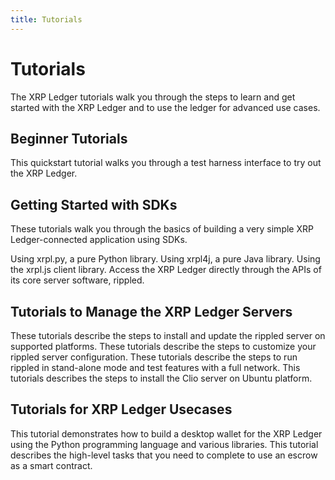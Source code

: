 ```yaml
---
title: Tutorials
---
```


# Tutorials

The XRP Ledger tutorials walk you through the steps to learn and get started with the XRP Ledger and to use the ledger for advanced use cases.

## Beginner Tutorials

<XRPLCardDeck cols="1/3">
  <DeckCard title="Quickstart" to="./quickstart/index.md">
    This quickstart tutorial walks you through a test harness interface to try out the XRP Ledger.
  </DeckCard>
</XRPLCardDeck>

## Getting Started with SDKs

These tutorials walk you through the basics of building a very simple XRP Ledger-connected application using SDKs.

<XRPLCardDeck cols="1/4">
  <DeckCard title="Python" to="https://xrpl.org/get-started-using-python.html" external>
    Using xrpl.py, a pure Python library. 
  </DeckCard>
  <DeckCard title="Java" to="https://xrpl.org/get-started-using-java.html" external>
    Using xrpl4j, a pure Java library. 
  </DeckCard>
  <DeckCard title="JavaScript" to="https://xrpl.org/get-started-using-javascript.html" external>
    Using the xrpl.js client library. 
  </DeckCard>
  <DeckCard title="HTTP & Websocket APIs" to="https://xrpl.org/get-started-using-http-websocket-apis.html" external>
    Access the XRP Ledger directly through the APIs of its core server software, rippled.
  </DeckCard>
</XRPLCardDeck>

## Tutorials to Manage the XRP Ledger Servers

<XRPLCardDeck cols="1/4">
  <DeckCard title="Install rippled Server" to="https://xrpl.org/install-rippled.html" external>
    These tutorials describe the steps to install and update the rippled server on supported platforms.
  </DeckCard>
  <DeckCard title="Configure rippled Server" to="https://xrpl.org/configure-rippled.html" external>
    These tutorials describe the steps to customize your rippled server configuration.
  </DeckCard>
  <DeckCard title="Run rippled in Standalone Mode" to="https://xrpl.org/use-stand-alone-mode.html" external>
    These tutorials describe the steps to run rippled in stand-alone mode and test features with a full network.
  </DeckCard>
  <DeckCard title="Install Clio Server " to="https://xrpl.org/install-clio-on-ubuntu.html">
    This tutorials describes the steps to install the Clio server on Ubuntu platform.  
  </DeckCard>
</XRPLCardDeck>

## Tutorials for XRP Ledger Usecases

<XRPLCardDeck cols="1/3">
  <DeckCard title="Build a Desktop Wallet" to="https://xrpl.org/build-a-desktop-wallet-in-python.html" external>
    This tutorial demonstrates how to build a desktop wallet for the XRP Ledger using the Python programming language and various libraries.
  </DeckCard>
  <DeckCard title="How to Use an Escrow as a Smart Contract" to="https://xrpl.org/use-an-escrow-as-a-smart-contract.html" external>
    This tutorial describes the high-level tasks that you need to complete to use an escrow as a smart contract.
  </DeckCard>
  <DeckCard title="How to Open a Payment Channel to Enable an Inter-Exchange Network" to="https://xrpl.org/open-a-payment-channel-to-enable-an-inter-exchange-network.html" external>
  </DeckCard>
</XRPLCardDeck>